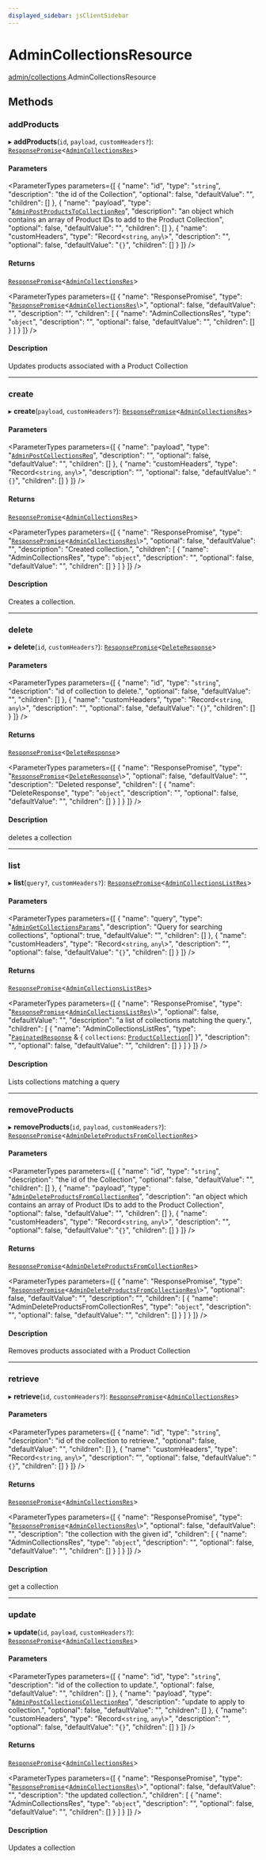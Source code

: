 ```yaml
---
displayed_sidebar: jsClientSidebar
---
```



# AdminCollectionsResource

[admin/collections](../../modules/admin_collections.mdx).AdminCollectionsResource

## Methods

### addProducts

▸ **addProducts**(`id`, `payload`, `customHeaders?`): [`ResponsePromise`](../../swaps/modules/swaps.internal.mdx#responsepromise)<[`AdminCollectionsRes`](../modules/admin_collections.internal.mdx#admincollectionsres)\>

#### Parameters

<ParameterTypes parameters={[
  {
    "name": "id",
    "type": "`string`",
    "description": "the id of the Collection",
    "optional": false,
    "defaultValue": "",
    "children": []
  },
  {
    "name": "payload",
    "type": "[`AdminPostProductsToCollectionReq`](../../internal/classes/admin_collections.internal.AdminPostProductsToCollectionReq.mdx)",
    "description": "an object which contains an array of Product IDs to add to the Product Collection",
    "optional": false,
    "defaultValue": "",
    "children": []
  },
  {
    "name": "customHeaders",
    "type": "Record<`string`, `any`\\>",
    "description": "",
    "optional": false,
    "defaultValue": "`{}`",
    "children": []
  }
]} />

#### Returns

[`ResponsePromise`](../../swaps/modules/swaps.internal.mdx#responsepromise)<[`AdminCollectionsRes`](../modules/admin_collections.internal.mdx#admincollectionsres)\>

<ParameterTypes parameters={[
  {
    "name": "ResponsePromise",
    "type": "[`ResponsePromise`](../../swaps/modules/swaps.internal.mdx#responsepromise)<[`AdminCollectionsRes`](../modules/admin_collections.internal.mdx#admincollectionsres)\\>",
    "optional": false,
    "defaultValue": "",
    "description": "",
    "children": [
      {
        "name": "AdminCollectionsRes",
        "type": "`object`",
        "description": "",
        "optional": false,
        "defaultValue": "",
        "children": []
      }
    ]
  }
]} />

#### Description

Updates products associated with a Product Collection

___

### create

▸ **create**(`payload`, `customHeaders?`): [`ResponsePromise`](../../swaps/modules/swaps.internal.mdx#responsepromise)<[`AdminCollectionsRes`](../modules/admin_collections.internal.mdx#admincollectionsres)\>

#### Parameters

<ParameterTypes parameters={[
  {
    "name": "payload",
    "type": "[`AdminPostCollectionsReq`](../../internal/classes/admin_collections.internal.AdminPostCollectionsReq.mdx)",
    "description": "",
    "optional": false,
    "defaultValue": "",
    "children": []
  },
  {
    "name": "customHeaders",
    "type": "Record<`string`, `any`\\>",
    "description": "",
    "optional": false,
    "defaultValue": "`{}`",
    "children": []
  }
]} />

#### Returns

[`ResponsePromise`](../../swaps/modules/swaps.internal.mdx#responsepromise)<[`AdminCollectionsRes`](../modules/admin_collections.internal.mdx#admincollectionsres)\>

<ParameterTypes parameters={[
  {
    "name": "ResponsePromise",
    "type": "[`ResponsePromise`](../../swaps/modules/swaps.internal.mdx#responsepromise)<[`AdminCollectionsRes`](../modules/admin_collections.internal.mdx#admincollectionsres)\\>",
    "optional": false,
    "defaultValue": "",
    "description": "Created collection.",
    "children": [
      {
        "name": "AdminCollectionsRes",
        "type": "`object`",
        "description": "",
        "optional": false,
        "defaultValue": "",
        "children": []
      }
    ]
  }
]} />

#### Description

Creates a collection.

___

### delete

▸ **delete**(`id`, `customHeaders?`): [`ResponsePromise`](../../swaps/modules/swaps.internal.mdx#responsepromise)<[`DeleteResponse`](../../internal/modules/admin_discounts.internal.internal.mdx#deleteresponse)\>

#### Parameters

<ParameterTypes parameters={[
  {
    "name": "id",
    "type": "`string`",
    "description": "id of collection to delete.",
    "optional": false,
    "defaultValue": "",
    "children": []
  },
  {
    "name": "customHeaders",
    "type": "Record<`string`, `any`\\>",
    "description": "",
    "optional": false,
    "defaultValue": "`{}`",
    "children": []
  }
]} />

#### Returns

[`ResponsePromise`](../../swaps/modules/swaps.internal.mdx#responsepromise)<[`DeleteResponse`](../../internal/modules/admin_discounts.internal.internal.mdx#deleteresponse)\>

<ParameterTypes parameters={[
  {
    "name": "ResponsePromise",
    "type": "[`ResponsePromise`](../../swaps/modules/swaps.internal.mdx#responsepromise)<[`DeleteResponse`](../../internal/modules/admin_discounts.internal.internal.mdx#deleteresponse)\\>",
    "optional": false,
    "defaultValue": "",
    "description": "Deleted response",
    "children": [
      {
        "name": "DeleteResponse",
        "type": "`object`",
        "description": "",
        "optional": false,
        "defaultValue": "",
        "children": []
      }
    ]
  }
]} />

#### Description

deletes a collection

___

### list

▸ **list**(`query?`, `customHeaders?`): [`ResponsePromise`](../../swaps/modules/swaps.internal.mdx#responsepromise)<[`AdminCollectionsListRes`](../modules/admin_collections.internal.mdx#admincollectionslistres)\>

#### Parameters

<ParameterTypes parameters={[
  {
    "name": "query",
    "type": "[`AdminGetCollectionsParams`](../../internal/classes/admin_collections.internal.AdminGetCollectionsParams.mdx)",
    "description": "Query for searching collections",
    "optional": true,
    "defaultValue": "",
    "children": []
  },
  {
    "name": "customHeaders",
    "type": "Record<`string`, `any`\\>",
    "description": "",
    "optional": false,
    "defaultValue": "`{}`",
    "children": []
  }
]} />

#### Returns

[`ResponsePromise`](../../swaps/modules/swaps.internal.mdx#responsepromise)<[`AdminCollectionsListRes`](../modules/admin_collections.internal.mdx#admincollectionslistres)\>

<ParameterTypes parameters={[
  {
    "name": "ResponsePromise",
    "type": "[`ResponsePromise`](../../swaps/modules/swaps.internal.mdx#responsepromise)<[`AdminCollectionsListRes`](../modules/admin_collections.internal.mdx#admincollectionslistres)\\>",
    "optional": false,
    "defaultValue": "",
    "description": "a list of collections matching the query.",
    "children": [
      {
        "name": "AdminCollectionsListRes",
        "type": "[`PaginatedResponse`](../../admin_batch_jobs/modules/admin_batch_jobs.internal.mdx#paginatedresponse) & { `collections`: [`ProductCollection`](../../internal/classes/admin_collections.internal.ProductCollection.mdx)[]  }",
        "description": "",
        "optional": false,
        "defaultValue": "",
        "children": []
      }
    ]
  }
]} />

#### Description

Lists collections matching a query

___

### removeProducts

▸ **removeProducts**(`id`, `payload`, `customHeaders?`): [`ResponsePromise`](../../swaps/modules/swaps.internal.mdx#responsepromise)<[`AdminDeleteProductsFromCollectionRes`](../modules/admin_collections.internal.mdx#admindeleteproductsfromcollectionres)\>

#### Parameters

<ParameterTypes parameters={[
  {
    "name": "id",
    "type": "`string`",
    "description": "the id of the Collection",
    "optional": false,
    "defaultValue": "",
    "children": []
  },
  {
    "name": "payload",
    "type": "[`AdminDeleteProductsFromCollectionReq`](../../internal/classes/admin_collections.internal.AdminDeleteProductsFromCollectionReq.mdx)",
    "description": "an object which contains an array of Product IDs to add to the Product Collection",
    "optional": false,
    "defaultValue": "",
    "children": []
  },
  {
    "name": "customHeaders",
    "type": "Record<`string`, `any`\\>",
    "description": "",
    "optional": false,
    "defaultValue": "`{}`",
    "children": []
  }
]} />

#### Returns

[`ResponsePromise`](../../swaps/modules/swaps.internal.mdx#responsepromise)<[`AdminDeleteProductsFromCollectionRes`](../modules/admin_collections.internal.mdx#admindeleteproductsfromcollectionres)\>

<ParameterTypes parameters={[
  {
    "name": "ResponsePromise",
    "type": "[`ResponsePromise`](../../swaps/modules/swaps.internal.mdx#responsepromise)<[`AdminDeleteProductsFromCollectionRes`](../modules/admin_collections.internal.mdx#admindeleteproductsfromcollectionres)\\>",
    "optional": false,
    "defaultValue": "",
    "description": "",
    "children": [
      {
        "name": "AdminDeleteProductsFromCollectionRes",
        "type": "`object`",
        "description": "",
        "optional": false,
        "defaultValue": "",
        "children": []
      }
    ]
  }
]} />

#### Description

Removes products associated with a Product Collection

___

### retrieve

▸ **retrieve**(`id`, `customHeaders?`): [`ResponsePromise`](../../swaps/modules/swaps.internal.mdx#responsepromise)<[`AdminCollectionsRes`](../modules/admin_collections.internal.mdx#admincollectionsres)\>

#### Parameters

<ParameterTypes parameters={[
  {
    "name": "id",
    "type": "`string`",
    "description": "id of the collection to retrieve.",
    "optional": false,
    "defaultValue": "",
    "children": []
  },
  {
    "name": "customHeaders",
    "type": "Record<`string`, `any`\\>",
    "description": "",
    "optional": false,
    "defaultValue": "`{}`",
    "children": []
  }
]} />

#### Returns

[`ResponsePromise`](../../swaps/modules/swaps.internal.mdx#responsepromise)<[`AdminCollectionsRes`](../modules/admin_collections.internal.mdx#admincollectionsres)\>

<ParameterTypes parameters={[
  {
    "name": "ResponsePromise",
    "type": "[`ResponsePromise`](../../swaps/modules/swaps.internal.mdx#responsepromise)<[`AdminCollectionsRes`](../modules/admin_collections.internal.mdx#admincollectionsres)\\>",
    "optional": false,
    "defaultValue": "",
    "description": "the collection with the given id",
    "children": [
      {
        "name": "AdminCollectionsRes",
        "type": "`object`",
        "description": "",
        "optional": false,
        "defaultValue": "",
        "children": []
      }
    ]
  }
]} />

#### Description

get a collection

___

### update

▸ **update**(`id`, `payload`, `customHeaders?`): [`ResponsePromise`](../../swaps/modules/swaps.internal.mdx#responsepromise)<[`AdminCollectionsRes`](../modules/admin_collections.internal.mdx#admincollectionsres)\>

#### Parameters

<ParameterTypes parameters={[
  {
    "name": "id",
    "type": "`string`",
    "description": "id of the collection to update.",
    "optional": false,
    "defaultValue": "",
    "children": []
  },
  {
    "name": "payload",
    "type": "[`AdminPostCollectionsCollectionReq`](../../internal/classes/admin_collections.internal.AdminPostCollectionsCollectionReq.mdx)",
    "description": "update to apply to collection.",
    "optional": false,
    "defaultValue": "",
    "children": []
  },
  {
    "name": "customHeaders",
    "type": "Record<`string`, `any`\\>",
    "description": "",
    "optional": false,
    "defaultValue": "`{}`",
    "children": []
  }
]} />

#### Returns

[`ResponsePromise`](../../swaps/modules/swaps.internal.mdx#responsepromise)<[`AdminCollectionsRes`](../modules/admin_collections.internal.mdx#admincollectionsres)\>

<ParameterTypes parameters={[
  {
    "name": "ResponsePromise",
    "type": "[`ResponsePromise`](../../swaps/modules/swaps.internal.mdx#responsepromise)<[`AdminCollectionsRes`](../modules/admin_collections.internal.mdx#admincollectionsres)\\>",
    "optional": false,
    "defaultValue": "",
    "description": "the updated collection.",
    "children": [
      {
        "name": "AdminCollectionsRes",
        "type": "`object`",
        "description": "",
        "optional": false,
        "defaultValue": "",
        "children": []
      }
    ]
  }
]} />

#### Description

Updates a collection
